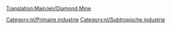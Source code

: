 [[Translation:Main/en/Diamond Mine]]{{en/-}}
{{Template:Industrieën/Nl
|image=Diamondmine.png
|name=Diamantmijn
|climates=[[Main/en/Klimaat/Nl#Subtropisch|Subtropisch]]
|accepts=Niets
|produces=[[Main/nl/Diamanten|Diamanten]]
|notes=Niet aanwezig in andere klimaten.
}}

{{nl/Navbox Industrieën}}
[[Category:nl/Primaire industrie]]
[[Category:nl/Subtropische industrie]]